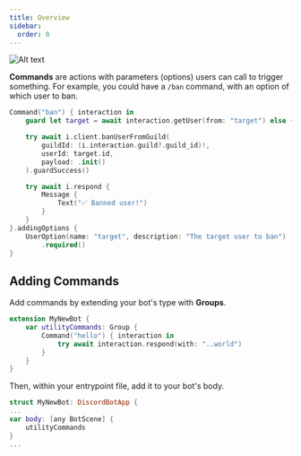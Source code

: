 ```yaml
---
title: Overview
sidebar:
  order: 0
---
```

![Alt text](/Commands.png)

**Commands** are actions with parameters (options) users can call to trigger something. For example, you could have a
<code type="cmd">/ban</code> command, with an option of which user to ban.

```swift
Command("ban") { interaction in
	guard let target = await interaction.getUser(from: "target") else { return }

	try await i.client.banUserFromGuild(
		guildId: (i.interaction.guild?.guild_id)!,
		userId: target.id,
		payload: .init()
	).guardSuccess()

	try await i.respond {
		Message {
			Text("✅ Banned user!")
		}
	}
}.addingOptions {
	UserOption(name: "target", description: "The target user to ban")
		.required()
}
```

## Adding Commands
Add commands by extending your bot's type with **Groups**.

```swift
extension MyNewBot {
	var utilityCommands: Group {
		Command("hello") { interaction in
			try await interaction.respond(with: "..world")
		}
	}
}
```

Then, within your entrypoint file, add it to your bot's body.

```swift
struct MyNewBot: DiscordBotApp {
...
var body: [any BotScene] {
	utilityCommands
}
...
```